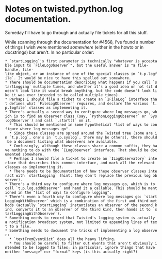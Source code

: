 = Notes on twisted.python.log documentation. =

Someday I'll have to go through and actually file tickets for all this stuff.

While scanning through the documentation for #4568, I've found a number of things I wish were mentioned ''somewhere'' (either in the howto or in docstrings) but aren't. In no particular order:

 * `startLogging`'s first parameter is technically "whatever is acceptable input to `FileLogObserver`", but the useful answer is "a file-handle, file-like object, or an instance of one of the special classes in `t.p.logfile`. It would be nice to have this spelled out somewhere.
 * There should be documentation describing what happens if you call `startLogging` multiple times, and whether it's a good idea or not (it doesn't look like it would break anything, but the code doesn't look like it was ever intended to be called multiple times).
 * Perhaps I should file a ticket to create an `IFileLog` interface that defines what `FileLogObserver` requires, and declare the various `t.p.logfile` classes as implementing it.
 * There's actually a second way to configure where log messages go, which is to find an Observer class (say, `PythonLoggingObserver` or `SyslogObserver`) and call `.start()` on it.
   * This should be mentioned in some hypothetical "list of ways to configure where log messages go".
   * Since these classes are spread around the Twisted tree (some are in `t.p.log`, one's in `t.p.syslog`, there may be others), there should be a document listing what observers are available. 
   * Confusingly, although these classes share a common suffix, they have nothing to do with the `ILogObserver` interface. That should be documented somewhere.
   * Perhaps I should file a ticket to create an `ILogObservatory` interface that describes this common interface, and mark all the relevant classes as implementing it.
   * There needs to be documentation of how these observer classes interact with `startLogging` (hint: they don't replace the previous log observer).
 * There's a third way to configure where log messages go, which is to call `t.p.log.addObserver` and hand it a callable. This should be mentioned in the "list of ways to configure logging".
 * There's even a fourth way to configure where log messages go: `startLoggingWithObserver` which is a combination of the first and third methods (actually `startLogging` instantiates an observer of the second kind, converts it to an observer of the third kind, then hands it to `startLoggingWithObserver`).
 * Something needs to record that Twisted's logging system is actually a notification broadcast system, not limited to appending lines of text to a file.
 * Something needs to document the tricks of implementing a log observer:
   * `textFromEventDict` does all the heavy lifting.
   * You should be careful to filter out events that aren't obviously intended to be logged to files; in particular, ignore things that have neither "message" nor "format" keys (is this actually right?)